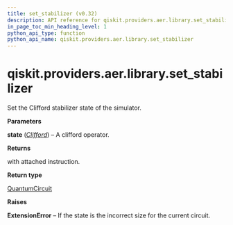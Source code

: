 ```yaml
---
title: set_stabilizer (v0.32)
description: API reference for qiskit.providers.aer.library.set_stabilizer in qiskit v0.32
in_page_toc_min_heading_level: 1
python_api_type: function
python_api_name: qiskit.providers.aer.library.set_stabilizer
---
```


<span id="qiskit-providers-aer-library-set-stabilizer" />

# qiskit.providers.aer.library.set\_stabilizer

<Function id="qiskit.providers.aer.library.set_stabilizer" isDedicatedPage={true} github="https://github.com/qiskit/qiskit-aer/tree/stable/0.9/qiskit/providers/aer/library/set_instructions/set_stabilizer.py" signature="set_stabilizer(self, state)">
  Set the Clifford stabilizer state of the simulator.

  **Parameters**

  **state** ([*Clifford*](qiskit.quantum_info.Clifford "qiskit.quantum_info.Clifford")) – A clifford operator.

  **Returns**

  with attached instruction.

  **Return type**

  [QuantumCircuit](qiskit.circuit.QuantumCircuit "qiskit.circuit.QuantumCircuit")

  **Raises**

  **ExtensionError** – If the state is the incorrect size for the current circuit.
</Function>

